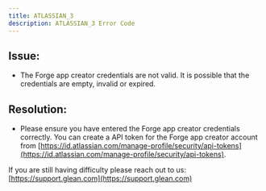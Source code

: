 ```yaml
---
title: ATLASSIAN_3
description: ATLASSIAN_3 Error Code
---
```


## Issue:

- The Forge app creator credentials are not valid. It is possible that the credentials are empty, invalid or expired.

## Resolution:

- Please ensure you have entered the Forge app creator credentials correctly. You can create a API token for the Forge app creator account from [https://id.atlassian.com/manage-profile/security/api-tokens](https://id.atlassian.com/manage-profile/security/api-tokens).

If you are still having difficulty please reach out to us: [https://support.glean.com](https://support.glean.com)

